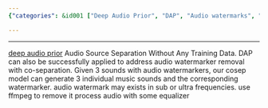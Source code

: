 ```yaml
---
{"categories": &id001 ["Deep Audio Prior", "DAP", "Audio watermarks", "FFmpeg", "Sound separation", "Watermarker removal", "Music sounds"], "category": "Audio Processing", "date": "2022-09-13 00:28:28", "description": "This article explains a technique to remove audio watermarks from recordings using Deep Audio Prior (DAP) and FFmpeg. DAP separates the sounds with watermarkers, creating individual music sounds and the corresponding watermarker, allowing for easy removal of the watermark.", "tags": *id001, "title": "audio watermark removal"}

---
```


------
[deep audio prior](https://github.com/adobe/Deep-Audio-Prior)
Audio Source Separation Without Any Training Data.
DAP can also be successfully applied to address audio watermarker removal with co-separation. Given 3 sounds with audio watermarkers, our cosep model can generate 3 individual music sounds and the corresponding watermarker.
audio watermark may exists in sub or ultra frequencies. use ffmpeg to remove it
process audio with some equalizer
